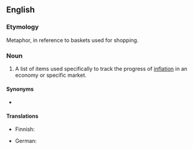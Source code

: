 ==English==
{{wikipedia}}

===Etymology===
Metaphor, in reference to baskets used for shopping.

===Noun===
{{en-noun}}

# {{lb|en|economics}} A list of items used specifically to track the progress of [[inflation]] in an economy or specific market.

====Synonyms====
* {{l|en|commodity bundle}}

====Translations====
{{trans-top|a fixed list of items}}
* Finnish: {{t|fi|indeksikori}}
{{trans-mid}}
* German: {{t+|de|Warenkorb}}
{{trans-bottom}}